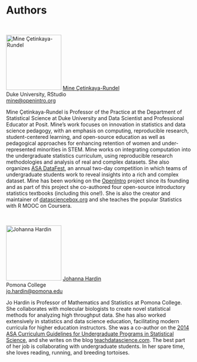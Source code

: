 # Authors {.unnumbered .unlisted}

<br>

::: {.authorinfo data-latex="{images/authors/mine.png}"}
<img src="images/authors/mine.png" alt="Mine Çetinkaya-Rundel" class="cover" width="150" height="150"/> [Mine Çetinkaya-Rundel](http://mine-cr.com/)\
Duke University, RStudio\
[mine\@openintro.org](mailto:mine@openintro.org){.email}
:::

Mine Çetinkaya-Rundel is Professor of the Practice at the Department of Statistical Science at Duke University and Data Scientist and Professional Educator at Posit.
Mine's work focuses on innovation in statistics and data science pedagogy, with an emphasis on computing, reproducible research, student-centered learning, and open-source education as well as pedagogical approaches for enhancing retention of women and under-represented minorities in STEM.
Mine works on integrating computation into the undergraduate statistics curriculum, using reproducible research methodologies and analysis of real and complex datasets.
She also organizes [ASA DataFest](https://ww2.amstat.org/education/datafest/), an annual two-day competition in which teams of undergraduate students work to reveal insights into a rich and complex dataset.
Mine has been working on the [OpenIntro](openintro.org) project since its founding and as part of this project she co-authored four open-source introductory statistics textbooks (including this one!).
She is also the creator and maintainer of [datasciencebox.org](https://datasciencebox.org/) and she teaches the popular Statistics with R MOOC on Coursera.
\newline

<br>

::: {.authorinfo data-latex="{images/authors/jo.png}"}
<img src="images/authors/jo.png" alt="Johanna Hardin" class="cover" width="150" height="150"/> [Johanna Hardin](https://research.pomona.edu/johardin/)\
Pomona College\
[jo.hardin\@pomona.edu](mailto:jo.hardin@pomona.edu){.email}
:::

Jo Hardin is Professor of Mathematics and Statistics at Pomona College.
She collaborates with molecular biologists to create novel statistical methods for analyzing high throughput data.
She has also worked extensively in statistics and data science education, facilitating modern curricula for higher education instructors.
She was a co-author on the [2014 ASA Curriculum Guidelines for Undergraduate Programs in Statistical Science](https://www.amstat.org/asa/education/Curriculum-Guidelines-for-Undergraduate-Programs-in-Statistical-Science.aspx), and she writes on the blog [teachdatascience.com](https://teachdatascience.com/).
The best part of her job is collaborating with undergraduate students.
In her spare time, she loves reading, running, and breeding tortoises.
